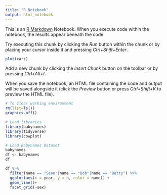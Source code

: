 ```yaml
---
title: "R Notebook"
output: html_notebook
---
```


This is an [R Markdown](http://rmarkdown.rstudio.com) Notebook. When you execute code within the notebook, the results appear beneath the code. 

Try executing this chunk by clicking the *Run* button within the chunk or by placing your cursor inside it and pressing *Ctrl+Shift+Enter*. 

```r
plot(cars)
```

Add a new chunk by clicking the *Insert Chunk* button on the toolbar or by pressing *Ctrl+Alt+I*.

When you save the notebook, an HTML file containing the code and output will be saved alongside it (click the *Preview* button or press *Ctrl+Shift+K* to preview the HTML file).



```r
# To Clear working environment
rm(list=ls())
graphics.off()
```

```r
# Load libraries
library(babynames)
library(tidyverse)
library(cowplot)

# Load Babynames Dataset
babynames
df <- babynames
df
```

```r
df %>%
  filter(name == "Sean"|name == "Bob"|name == "Betty") %>%
  ggplot(aes(x = year, y = n, color = name)) +
  geom_line()+
  facet_grid(~sex)
```


